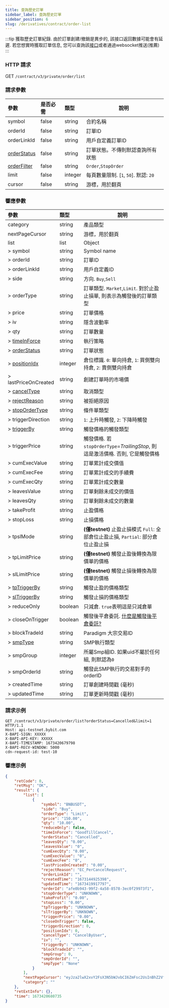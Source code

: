 ```yaml
---
title: 查詢歷史訂單
sidebar_label: 查詢歷史訂單
sidebar_position: 6
slug: /derivatives/contract/order-list
---
```


:::tip
獲取歷史訂單紀錄. 由於訂單創建/撤銷是異步的, 該接口返回數據可能會有延遲. 若您想實時獲取訂單信息, 您可以查詢該[接口](open-order#)或者通過websocket推送(推薦)
:::

### HTTP 請求
GET `/contract/v3/private/order/list`

### 請求參數
| 參數 | 是否必需 | 類型 | 說明|
|:----- |:-------|:-----|------ |
|symbol |false |string |合約名稱|
|orderId |false |string |訂單ID |
|orderLinkId |false |string |用戶自定義訂單ID |
|[orderStatus](../enum#orderstatus) |false |string |訂單狀態。不傳則默認查詢所有狀態|
|[orderFilter](../enum#orderfilter) |false |string |`Order`,`StopOrder`|
|limit |false |integer |每頁數量限制. [`1`, `50`]. 默認: `20`|
|cursor |false |string |游標，用於翻頁|

### 響應參數
| 參數 | 類型 | 說明|
|:-----|:-----|------ |
|category |string |產品類型 |
|nextPageCursor |string |游標，用於翻頁 |
|list |list |Object |
|> symbol |string |Symbol name |
|> orderId |string |訂單ID |
|> orderLinkId |string |用戶自定義ID |
|> side |string |方向. `Buy`,`Sell` |
|> orderType |string |訂單類型. `Market`,`Limit`. 對於止盈止損單, 則表示為觸發後的訂單類型|
|> price |string |訂單價格 |
|> iv |string |隱含波動率|
|> qty |string |訂單數量 |
|> [timeInForce](../enum#timeinforce) |string |執行策略 |
|> [orderStatus](../enum#orderstatus) |string |訂單狀態 |
|> [positionIdx](../enum#positionidx) |integer |倉位標識. `0`: 單向持倉, `1`: 買側雙向持倉, `2`: 賣側雙向持倉 |
|> lastPriceOnCreated |string |創建訂單時的市場價 |
|> [cancelType](../enum#canceltype) |string |取消類型 |
|> [rejectReason](../enum#rejectreason) |string |被拒絕原因 |
|> [stopOrderType](../enum#stopordertype) |string |條件單類型 |
|> triggerDirection |string |`1`: 上升時觸發, `2`: 下降時觸發 |
|> [triggerBy](../enum#triggerby) |string |觸發價格的觸發類型|
|> triggerPrice |string |觸發價格. 若`stopOrderType`=_TrailingStop_, 則這是激活價格. 否則, 它是觸發價格 |
|> cumExecValue |string |訂單累計成交價值 |
|> cumExecFee |string |訂單累計成交的手續費 |
|> cumExecQty |string |訂單累計成交數量 |
|> leavesValue |string |訂單剩餘未成交的價值 |
|> leavesQty |string |訂單剩餘未成交的數量 |
|> takeProfit |string |止盈價格 |
|> stopLoss |string |止損價格 |
|> tpslMode |string |**(僅testnet)** 止盈止損模式 `Full`: 全部倉位止盈止損, `Partial`: 部分倉位止盈止損|
|> tpLimitPrice |string |**(僅testnet)** 觸發止盈後轉換為限價單的價格 |
|> slLimitPrice |string |**(僅testnet)** 觸發止損後轉換為限價單的價格 |
|> [tpTriggerBy](../enum#triggerby) |string |觸發止盈的價格類型|
|> [slTriggerBy](../enum#triggerby) |string |觸發止損的價格類型|
|> reduceOnly |boolean |只減倉. `true`表明這是只減倉單|
|> closeOnTrigger |boolean |觸發後平倉委託. <a href="https://www.bybit.com/zh-TW/help-center/bybitHC_Article?language=zh_TW&id=000001050">什麼是觸發後平倉委託?</a>|
|> blockTradeId |string |Paradigm 大宗交易ID|
|> [smpType](../enum#smptype) |string |SMP執行類型|
|> smpGroup |integer |所屬Smp組ID. 如果uid不屬於任何組, 則默認為`0` |
|> smpOrderId |string |觸發此SMP執行的交易對手的 orderID|
|> createdTime |string |訂單創建時間戳 (毫秒) |
|> updatedTime |string |訂單更新時間戳 (毫秒) |

### 請求示例

```http
GET /contract/v3/private/order/list?orderStatus=Cancelled&limit=1 HTTP/1.1
Host: api-testnet.bybit.com
X-BAPI-SIGN: XXXXX
X-BAPI-API-KEY: XXXXX
X-BAPI-TIMESTAMP: 1673420679798
X-BAPI-RECV-WINDOW: 5000
cdn-request-id: test-10
```

### 響應示例

```json
{
    "retCode": 0,
    "retMsg": "OK",
    "result": {
        "list": [
            {
                "symbol": "BNBUSDT",
                "side": "Buy",
                "orderType": "Limit",
                "price": "150.00",
                "qty": "10.00",
                "reduceOnly": false,
                "timeInForce": "GoodTillCancel",
                "orderStatus": "Cancelled",
                "leavesQty": "0.00",
                "leavesValue": "0",
                "cumExecQty": "0.00",
                "cumExecValue": "0",
                "cumExecFee": "0",
                "lastPriceOnCreated": "0.00",
                "rejectReason": "EC_PerCancelRequest",
                "orderLinkId": "",
                "createdTime": "1673144925398",
                "updatedTime": "1673419917797",
                "orderId": "afe0b943-99f2-4a58-8578-3ec0f29973f1",
                "stopOrderType": "UNKNOWN",
                "takeProfit": "0.00",
                "stopLoss": "0.00",
                "tpTriggerBy": "UNKNOWN",
                "slTriggerBy": "UNKNOWN",
                "triggerPrice": "0.00",
                "closeOnTrigger": false,
                "triggerDirection": 0,
                "positionIdx": 0,
                "cancelType": "CancelByUser",
                "iv": "",
                "triggerBy": "UNKNOWN",
                "blockTradeId": "",
                "smpGroup": 0,
                "smpOrderId": "",
                "smpType": "None"
            }
        ],
        "nextPageCursor": "eyJza2lwX2xvY2FsX3N5bWJvbCI6ZmFsc2UsInBhZ2VfdG9rZW4iOiJleUpOSWpwN0luQnJJanA3SWtJaU9pSktSMFp0V2xSQ2FVOVVVWHBNVkdzMVdtcEpkRTVIUlRGUFF6QTBUbFJqTkV4VVRteFpla0p0VFdwck5VNTZUbTFOVVQwOUluMHNJbDkxYjNOZklqcDdJa0lpT2lKQk9EWlVTa0ZGU0NKOUxDSmZjMnRmSWpwN0lrSWlPaUpHZW1jd1kyVm5aa0l2WkdoYWJWVjNXV3ByTUUxNU1EVlBWMWw1VEZSU2FFNVVaM1JQUkZVelQwTXdlbHBYVFhkYWFrazFUMVJqZWxwcVJUMGlmWDE5In0=",
        "category": ""
    },
    "retExtInfo": {},
    "time": 1673420680735
}
```